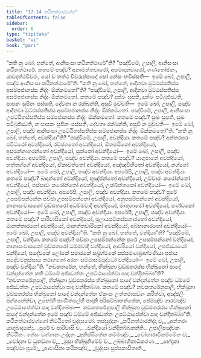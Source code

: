 ```yaml
---
title: "17.14 කථිනත්ථාරවග්ග"
tableOfContents: false
sidebar:
  order: 6
type: "tipitaka"
basket: "vi"
book: "pari"
---
```



<DynamicBreadcrumb />

<Division number="465" book="pari">

<Paragraph number="2178" book="pari">
“කති නු ඛෝ, භන්තේ, ආනිසංසා කථිනත්ථාරේ”ති?
</Paragraph>

<Paragraph number="2179" book="pari">
“පඤ්චිමේ, උපාලි, ආනිසංසා කථිනත්ථාරේ. කතමේ පඤ්ච? අනාමන්තචාරෝ, අසමාදානචාරෝ, ගණභෝජනං, යාවදත්ථචීවරං, යෝ ච තත්ථ චීවරුප්පාදෝ සෝ නේසං භවිස්සති—  ඉමේ ඛෝ, උපාලි, පඤ්ච ආනිසංසා කථිනත්ථාරේ”ති.
</Paragraph>

</Division>
<Division number="466" book="pari">

<Paragraph number="2180" book="pari">
“කති නු ඛෝ, භන්තේ, ආදීනවා මුට්ඨස්සතිස්ස අසම්පජානස්ස නිද්දං ඕක්කමතෝ”ති?
</Paragraph>

<Paragraph number="2181" book="pari">
“පඤ්චිමේ, උපාලි, ආදීනවා මුට්ඨස්සතිස්ස අසම්පජානස්ස නිද්දං ඕක්කමතෝ. කතමේ පඤ්ච? දුක්ඛං සුපති, දුක්ඛං පටිබුජ්ඣති, පාපකං සුපිනං පස්සති, දේවතා න රක්ඛන්ති, අසුචි මුච්චති—  ඉමේ ඛෝ, උපාලි, පඤ්ච ආදීනවා මුට්ඨස්සතිස්ස අසම්පජානස්ස නිද්දං ඕක්කමතෝ.
</Paragraph>

<Paragraph number="2182" book="pari">
පඤ්චිමේ, උපාලි, ආනිසංසා උපට්ඨිතස්සතිස්ස සම්පජානස්ස නිද්දං ඕක්කමතෝ. කතමේ පඤ්ච? සුඛං සුපති, සුඛං පටිබුජ්ඣති, න පාපකං සුපිනං පස්සති, දේවතා රක්ඛන්ති, අසුචි න මුච්චති—  ඉමේ ඛෝ, උපාලි, පඤ්ච ආනිසංසා උපට්ඨිතස්සතිස්ස සම්පජානස්ස නිද්දං ඕක්කමතෝ”ති.
</Paragraph>

</Division>
<Division number="467" book="pari">

<Paragraph number="2183" book="pari">
“කති නු ඛෝ, භන්තේ, අවන්දියා”ති?
</Paragraph>

<Paragraph number="2184" book="pari">
“පඤ්චිමේ, උපාලි, අවන්දියා. කතමේ පඤ්ච? අන්තරඝරං පවිට්ඨෝ අවන්දියෝ, රච්ඡගතෝ අවන්දියෝ, ඕතමසිකෝ අවන්දියෝ, අසමන්නාහරන්තෝ අවන්දියෝ, සුත්තෝ අවන්දියෝ—  ඉමේ ඛෝ, උපාලි, පඤ්ච අවන්දියා.
</Paragraph>

<Paragraph number="2185" book="pari">
අපරේපි, උපාලි, පඤ්ච අවන්දියා. කතමේ පඤ්ච? යාගුපානේ අවන්දියෝ, භත්තග්ගේ අවන්දියෝ, ඒකාවත්තෝ අවන්දියෝ, අඤ්ඤවිහිතෝ අවන්දියෝ, නග්ගෝ අවන්දියෝ—  ඉමේ ඛෝ, උපාලි, පඤ්ච අවන්දියා.
</Paragraph>

<Paragraph number="2186" book="pari">
අපරේපි, උපාලි, පඤ්ච අවන්දියා. කතමේ පඤ්ච? ඛාදන්තෝ අවන්දියෝ, භුඤ්ජන්තෝ අවන්දියෝ, උච්චාරං කරෝන්තෝ අවන්දියෝ, පස්සාවං කරෝන්තෝ අවන්දියෝ, උක්ඛිත්තකෝ අවන්දියෝ—  ඉමේ ඛෝ, උපාලි, පඤ්ච අවන්දියා.
</Paragraph>

<Paragraph number="2187" book="pari">
අපරේපි, උපාලි, පඤ්ච අවන්දියා. කතමේ පඤ්ච? පුරේ උපසම්පන්නේන පච්ඡා උපසම්පන්නෝ අවන්දියෝ, අනුපසම්පන්නෝ අවන්දියෝ, නානාසංවාසකෝ වුඩ්ඪතරෝ අධම්මවාදී අවන්දියෝ, මාතුගාමෝ අවන්දියෝ, පණ්ඩකෝ අවන්දියෝ—  ඉමේ ඛෝ, උපාලි, පඤ්ච අවන්දියා.
</Paragraph>

<Paragraph number="2188" book="pari">
අපරේපි, උපාලි, පඤ්ච අවන්දියා. කතමේ පඤ්ච? පාරිවාසිකෝ අවන්දියෝ, මූලායපටිකස්සනාරහෝ අවන්දියෝ, මානත්තාරහෝ අවන්දියෝ, මානත්තචාරිකෝ අවන්දියෝ, අබ්භානාරහෝ අවන්දියෝ—  ඉමේ ඛෝ, උපාලි, පඤ්ච අවන්දියා”ති.
</Paragraph>

</Division>
<Division number="468" book="pari">

<Paragraph number="2189" book="pari">
“කති නු ඛෝ, භන්තේ, වන්දියා”ති?
</Paragraph>

<Paragraph number="2190" book="pari">
“පඤ්චිමේ, උපාලි, වන්දියා. කතමේ පඤ්ච? පච්ඡා උපසම්පන්නේන පුරේ උපසම්පන්නෝ වන්දියෝ, නානාසංවාසකෝ වුඩ්ඪතරෝ ධම්මවාදී වන්දියෝ, ආචරියෝ වන්දියෝ, උපජ්ඣායෝ වන්දියෝ, සදේවකේ ලෝකේ සමාරකේ සබ්‍රහ්මකේ සස්සමණබ්‍රාහ්මණියා පජාය සදේවමනුස්සාය තථාගතෝ අරහං සම්මාසම්බුද්ධෝ වන්දියෝ—  ඉමේ ඛෝ, උපාලි, පඤ්ච වන්දියා”ති.
</Paragraph>

</Division>
<Division number="469" book="pari">

<Paragraph number="2191" book="pari">
“නවකතරේන, භන්තේ, භික්ඛුනා වුඩ්ඪතරස්ස භික්ඛුනෝ පාදේ වන්දන්තේන කති ධම්මේ අජ්ඣත්තං උපට්ඨාපේත්වා පාදා වන්දිතබ්බා”ති?
</Paragraph>

<Paragraph number="2192" book="pari">
“නවකතරේනුපාලි, භික්ඛුනා වුඩ්ඪතරස්ස භික්ඛුනෝ පාදේ වන්දන්තේන පඤ්ච ධම්මේ අජ්ඣත්තං උපට්ඨාපේත්වා පාදා වන්දිතබ්බා. කතමේ පඤ්ච? නවකතරේනුපාලි, භික්ඛුනා වුඩ්ඪතරස්ස භික්ඛුනෝ පාදේ වන්දන්තේන ඒකංසං උත්තරාසඞ්ගං කරිත්වා, අඤ්ජලිං පග්ගහේත්වා, උභෝහි පාණිතලේහි පාදානි පරිසම්බාහන්තේන, පේමඤ්ච ගාරවඤ්ච උපට්ඨාපේත්වා පාදා වන්දිතබ්බා—  නවකතරේනුපාලි භික්ඛුනා වුඩ්ඪතරස්ස භික්ඛුනෝ පාදේ වන්දන්තේන ඉමේ පඤ්ච ධම්මේ අජ්ඣත්තං උපට්ඨාපේත්වා පාදා වන්දිතබ්බා”ති.

</Paragraph>
</Division>

<Paragraph number="2193" type="center" book="pari">
කථිනත්ථාරවග්ගෝ නිට්ඨිතෝ චුද්දසමෝ.



</Paragraph>

<Paragraph number="2194" type="center" book="pari">
තස්සුද්දානං


</Paragraph>

<Paragraph number="2195" type="verses" book="pari">
_කථිනත්ථාරනිද්දා ච,_  
_අන්තරා යාගුඛාදනේ;_  
_පුරේ ච පාරිවාසි ච,_  
_වන්දියෝ වන්දිතබ්බකන්ති._  


</Paragraph>

<Paragraph number="2196" type="center" book="pari">
උපාලිපඤ්චකං නිට්ඨිතං.



</Paragraph>

<Paragraph number="2197" type="center" book="pari">
තේසං වග්ගානං උද්දානං


</Paragraph>

<Paragraph number="2198" type="verses" book="pari">
_අනිස්සිතේන කම්මඤ්ච,_  
_වෝහාරාවිකම්මේන ච;_  
_චෝදනා ච ධුතඞ්ගා ච,_  
_මුසා භික්ඛුනිමේව ච._  

</Paragraph>

<Paragraph number="2199" type="verses" book="pari">
උබ්බාහිකාධිකරණං,_  
_භේදකා පඤ්චමා පුරේ;_  
_ආවාසිකා කථිනඤ්ච,_  
_චුද්දසා සුප්පකාසිතාති._
</Paragraph>